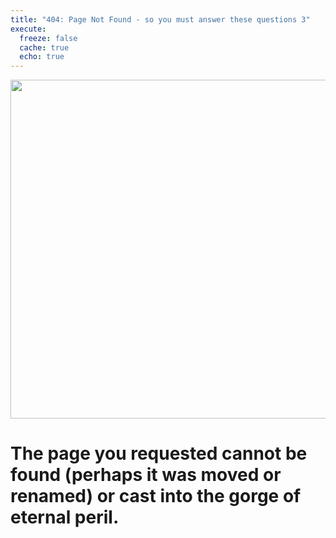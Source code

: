 ```yaml
---
title: "404: Page Not Found - so you must answer these questions 3"
execute:
  freeze: false
  cache: true
  echo: true
---
```


![](images/stop_404.jpeg){width="542"}

# The page you requested cannot be found (perhaps it was moved or renamed) or cast into the gorge of eternal peril.
